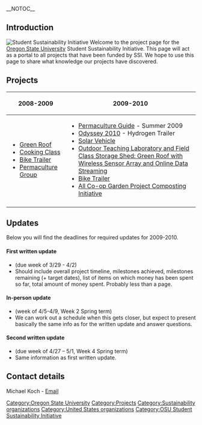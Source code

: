 {{topic header| default.png | OSU Student Sustainability Initiative}}

__NOTOC__
== Introduction ==
[[File:Ssi.jpg|frame|Student Sustainability Initiative]]
Welcome to the project page for the [http://www.oregonstate.edu Oregon State University] Student Sustainability Initiative. This page will act as a portal to all projects that have been funded by SSI. We hope to use this page to share what knowledge our projects have discovered.



== Projects ==

{| class="wikitable"
|-
! 2008-2009
! 2009-2010
|-
| 
*[[OSU_Green_Roof|Green Roof]]
*[[OSU_Cooking_Class|Cooking Class]]
*[[OSU_Bike_Trailer|Bike Trailer]]
*[[OSU_Permaculture_Group|Permaculture Group]]
| 
* [[Permaculture Guide]] - Summer 2009
* [[OSU Hydrogen Trailer|Odyssey 2010]] - Hydrogen Trailer
* [[OSU Solar Vehicle Team|Solar Vehicle]]
* [[Outdoor Teaching Laboratory and Field Class Storage Shed: Green Roof with Wireless Sensor Array and Online Data Streaming]]
* [[OSU_Bike_Trailer|Bike Trailer]]
* [[All Co-op Garden Project Composting Initiative]]
|-
|}

==Updates==
Below you will find the deadlines for required updates for 2009-2010.

====First written update====    
*(due week of 3/29 - 4/2)
* Should include overall project timeline, milestones achieved, milestones remaining (+ target dates), list of items on which money has been spent so far, total amount of money spent. Probably less than a page.

====In-person update====
*(week of 4/5-4/9, Week 2 Spring term)
* We can work out a schedule when this gets closer, but expect to present basically the same info as for the written update and answer questions.

====Second written update====
*(due week of 4/27 – 5/1, Week 4 Spring term)
* Same information as first written update.

== Contact details ==
Michael Koch - [[Special:EmailUser/Mdkoch84|Email]]


[[Category:Oregon State University]]
[[Category:Projects]]
[[Category:Sustainability organizations]]
[[Category:United States organizations]]
[[Category:OSU Student Sustainability Initiative]]